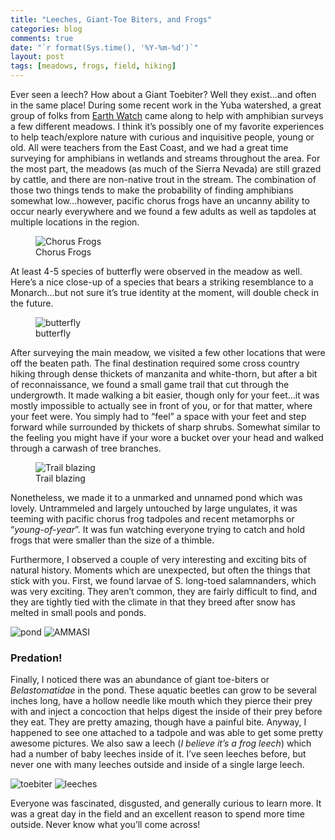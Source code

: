 ```yaml
---
title: "Leeches, Giant-Toe Biters, and Frogs"
categories: blog
comments: true
date: "`r format(Sys.time(), '%Y-%m-%d')`"
layout: post
tags: [meadows, frogs, field, hiking]
---
```



Ever seen a leech? How about a Giant Toebiter? Well they exist...and often in the same place! During some recent work in the Yuba watershed, a great group of folks from [Earth Watch](http://earthwatch.org/expeditions) came along to help with amphibian surveys a few different meadows. I think it's possibly one of my favorite experiences to help teach/explore nature with curious and inquisitive people, young or old. All were teachers from the East Coast, and we had a great time surveying for amphibians in wetlands and streams throughout the area. For the most part, the meadows (as much of the Sierra Nevada) are still grazed by cattle, and there are non-native trout in the stream. The combination of those two things tends to make the probability of finding amphibians somewhat low...however, pacific chorus frogs have an uncanny ability to occur nearly everywhere and we found a few adults as well as tapdoles at multiple locations in the region.

![Chorus Frogs](https://dl.dropboxusercontent.com/u/108583959/loney/P1080208.JPG)

At least 4-5 species of butterfly were observed in the meadow as well. Here's a nice close-up of a species that bears a striking resemblance to a Monarch...but not sure it's true identity at the moment, will double check in the future.

![butterfly](https://dl.dropboxusercontent.com/u/108583959/loney/P1080218.JPG)

After surveying the main meadow, we visited a few other locations that were off the beaten path. The final destination required some cross country hiking through dense thickets of manzanita and white-thorn, but after a bit of reconnaissance, we found a small game trail that cut through the undergrowth. It made walking a bit easier, though only for your feet...it was mostly impossible to actually see in front of you, or for that matter, where your feet were. You simply had to "feel" a space with your feet and step forward while surrounded by thickets of sharp shrubs. Somewhat similar to the feeling you might have if your wore a bucket over your head and walked through a carwash of tree branches.

![Trail blazing](https://dl.dropboxusercontent.com/u/108583959/loney/P1080251.JPG)

Nonetheless, we made it to a unmarked and unnamed pond which was lovely. Untrammeled and largely untouched by large ungulates, it was teeming with pacific chorus frog tadpoles and recent metamorphs or "*young-of-year*". It was fun watching everyone trying to catch and hold frogs that were smaller than the size of a thimble.

Furthermore, I observed a couple of very interesting and exciting bits of natural history. Moments which are unexpected, but often the things that stick with you. First, we found larvae of S. long-toed salamnanders, which was very exciting. They aren't common, they are fairly difficult to find, and they are tightly tied with the climate in that they breed after snow has melted in small pools and ponds. 

![pond](https://dl.dropboxusercontent.com/u/108583959/loney/P1080254.JPG)
![AMMASI](https://dl.dropboxusercontent.com/u/108583959/loney/P1080257.JPG)

### Predation!

Finally, I noticed there was an abundance of giant toe-biters or *Belastomatidae* in the pond. These aquatic beetles can grow to be several inches long, have a hollow needle like mouth which they pierce their prey with and inject a concoction that helps digest the inside of their prey before they eat. They are pretty amazing, though have a painful bite. Anyway, I happened to see one attached to a tadpole and was able to get some pretty awesome pictures. We also saw a leech (*I believe it's a frog leech*) which had a number of baby leeches inside of it. I've seen leeches before, but never one with many leeches outside and inside of a single large leech. 

![toebiter](https://dl.dropboxusercontent.com/u/108583959/loney/P1080244.JPG)
![leeches](https://dl.dropboxusercontent.com/u/108583959/loney/P1080265.JPG)

Everyone was fascinated, disgusted, and generally curious to learn more. It was a great day in the field and an excellent reason to spend more time outside. Never know what you'll come across!


